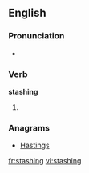 ==English==

===Pronunciation===
* {{rhymes|æʃɪŋ}}

===Verb===
'''stashing'''
# {{present participle of|[[stash]]}}

===Anagrams===
* [[Hastings#English|Hastings]]

[[fr:stashing]]
[[vi:stashing]]